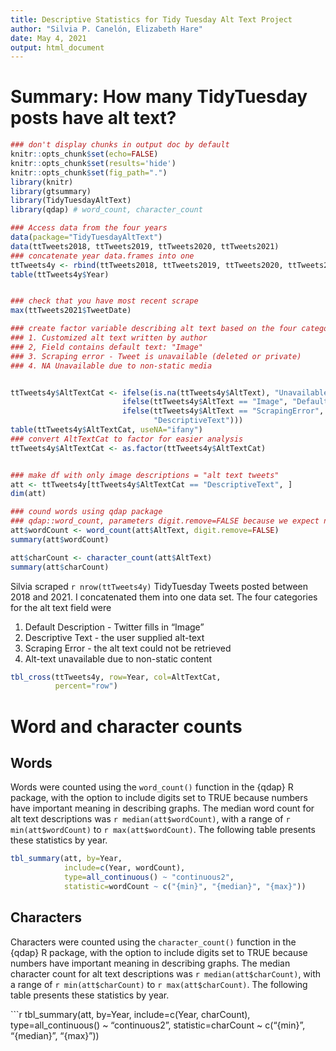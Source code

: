 ```yaml
---
title: Descriptive Statistics for Tidy Tuesday Alt Text Project
author: "Silvia P. Canelón, Elizabeth Hare"
date: May 4, 2021
output: html_document
---
```


# Summary: How many TidyTuesday posts have alt text?



``` r
### don't display chunks in output doc by default
knitr::opts_chunk$set(echo=FALSE)
knitr::opts_chunk$set(results='hide')
knitr::opts_chunk$set(fig_path=".")
library(knitr)
library(gtsummary)
library(TidyTuesdayAltText)
library(qdap) # word_count, character_count

### Access data from the four years
data(package="TidyTuesdayAltText")
data(ttTweets2018, ttTweets2019, ttTweets2020, ttTweets2021)
### concatenate year data.frames into one
ttTweets4y <- rbind(ttTweets2018, ttTweets2019, ttTweets2020, ttTweets2021)
table(ttTweets4y$Year)


### check that you have most recent scrape
max(ttTweets2021$TweetDate)

### create factor variable describing alt text based on the four categories
### 1. Customized alt text written by author
### 2, Field contains default text: "Image"
### 3. Scraping error - Tweet is unavailable (deleted or private)
### 4. NA Unavailable due to non-static media


ttTweets4y$AltTextCat <- ifelse(is.na(ttTweets4y$AltText), "UnavailableNonStatic",
                         ifelse(ttTweets4y$AltText == "Image", "DefaultDescription",
                         ifelse(ttTweets4y$AltText == "ScrapingError", "ScrapingError",
                                "DescriptiveText")))
table(ttTweets4y$AltTextCat, useNA="ifany")
### convert AltTextCat to factor for easier analysis
ttTweets4y$AltTextCat <- as.factor(ttTweets4y$AltTextCat)


### make df with only image descriptions = "alt text tweets"
att <- ttTweets4y[ttTweets4y$AltTextCat == "DescriptiveText", ]
dim(att)

### cound words using qdap package
### qdap::word_count, parameters digit.remove=FALSE because we expect numerals
att$wordCount <- word_count(att$AltText, digit.remove=FALSE)
summary(att$wordCount)

att$charCount <- character_count(att$AltText)
summary(att$charCount)
```


Silvia scraped `r nrow(ttTweets4y)` TidyTuesday Tweets posted between 2018 and 2021. I 
concatenated them into one data set. The four categories for the alt text field were

1. Default Description - Twitter fills in "Image"
2. Descriptive Text - the user supplied alt-text
3. Scraping Error - the alt text could not be retrieved
4. Alt-text unavailable due to non-static content


``` r
tbl_cross(ttTweets4y, row=Year, col=AltTextCat,
          percent="row")

```

# Word and character counts

## Words

Words were counted using the `word_count()` function in the {qdap} R package, with
the option to include digits set to TRUE because numbers have important meaning
in describing graphs. The median word count for alt text descriptions was 
`r median(att$wordCount)`, with a range of 
`r min(att$wordCount)` to 
`r max(att$wordCount)`. 
The following table presents these statistics by year.


``` r
tbl_summary(att, by=Year,
            include=c(Year, wordCount),
            type=all_continuous() ~ "continuous2",
            statistic=wordCount ~ c("{min}", "{median}", "{max}"))

```

## Characters

Characters were counted using the `character_count()` function in the {qdap} R package, with
the option to include digits set to TRUE because numbers have important meaning
in describing graphs. The median character count for alt text descriptions was 
`r median(att$charCount)`, with a range of 
`r min(att$charCount)` to 
`r max(att$charCount)`. 
The following table presents these statistics by year.

```r
tbl_summary(att, by=Year,
            include=c(Year, charCount),
            type=all_continuous() ~ "continuous2",
            statistic=charCount ~ c("{min}", "{median}", "{max}"))




